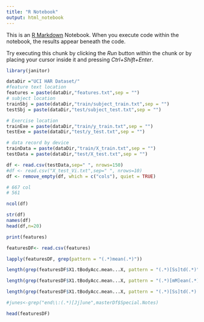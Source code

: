 ```yaml
---
title: "R Notebook"
output: html_notebook
---
```


This is an [R Markdown](http://rmarkdown.rstudio.com) Notebook. When you execute code within the notebook, the results appear beneath the code. 

Try executing this chunk by clicking the *Run* button within the chunk or by placing your cursor inside it and pressing *Ctrl+Shift+Enter*. 

```r
library(janitor)

dataDir ="UCI HAR Dataset/"
#feature text location
features = paste(dataDir,"features.txt",sep = "")
# subject location
trainSbj = paste(dataDir,"train/subject_train.txt",sep = "")
testSbj = paste(dataDir,"test/subject_test.txt",sep = "")

# Exercise location
trainExe = paste(dataDir,"train/y_train.txt",sep = "")
testExe = paste(dataDir,"test/y_test.txt",sep = "")

# data record by device
trainData = paste(dataDir,"train/X_train.txt",sep = "")
testData = paste(dataDir,"test/X_test.txt",sep = "")


```


```r
df <- read.csv(testData,sep=" ", nrows=150)
#df <- read.csv("X_test_Vi.txt",sep=" ", nrows=10)
df <- remove_empty(df, which = c("cols"), quiet = TRUE)

# 667 col 
# 561

ncol(df)

str(df)
names(df)
head(df,n=20)

```



```r

print(features)

featuresDF<- read.csv(features)

lapply(featuresDF, grep(pattern = "(.*)mean(.*)"))

length(grep(featuresDF$X1.tBodyAcc.mean...X, pattern = "(.*)[Ss]td(.*)"))

length(grep(featuresDF$X1.tBodyAcc.mean...X, pattern = "(.*)[mM]ean(.*)"))

length(grep(featuresDF$X1.tBodyAcc.mean...X, pattern = "(.*)[Ss]td(.*)|(.*)[mM]ean(.*)"))

#junes<-grep("end\\:(.*)[Jj]une",masterDf$Special.Notes)

head(featuresDF)
```

